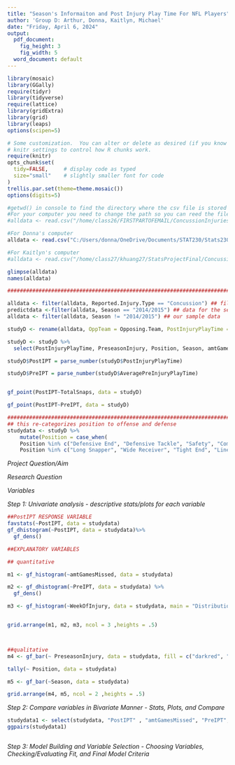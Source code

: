 ```yaml
---
title: "Season's Informaiton and Post Injury Play Time For NFL Players"
author: 'Group D: Arthur, Donna, Kaitlyn, Michael'
date: "Friday, April 6, 2024"
output:
  pdf_document:
    fig_height: 3
    fig_width: 5
  word_document: default
---
```


```r
library(mosaic)
library(GGally)
require(tidyr)
library(tidyverse)
require(lattice)
library(gridExtra)
library(grid)
library(leaps)
options(scipen=5)
```

```r
# Some customization.  You can alter or delete as desired (if you know what you are doing).
# knitr settings to control how R chunks work.
require(knitr)
opts_chunk$set(
  tidy=FALSE,     # display code as typed
  size="small"    # slightly smaller font for code
)
trellis.par.set(theme=theme.mosaic())  
options(digits=5)
```


```r
#getwd() in console to find the directory where the csv file is stored on your computer
#For your computer you need to change the path so you can reed the file
#alldata <- read.csv("/home/class26/FIRSTPARTOFEMAIL/ConcussionInjuries2012-2014.csv") 

#For Donna's computer
alldata <- read.csv("C:/Users/donna/OneDrive/Documents/STAT230/Stats230FinalProject/ConcussionInjuries2012-2014.csv") 

#For Kaitlyn's computer
#alldata <- read.csv("/home/class27/khuang27/StatsProjectFinal/ConcussionInjuries2012-2014.csv")

glimpse(alldata)
names(alldata)

#######################################################################################################

alldata <- filter(alldata, Reported.Injury.Type == "Concussion") ## filter so there's only concussions 
predictdata <-filter(alldata, Season == "2014/2015") ## data for the season we're predicting
alldata <- filter(alldata, Season != "2014/2015") ## our sample data

studyD <- rename(alldata, OppTeam = Opposing.Team, PostInjuryPlayTime = Play.Time.After.Injury, PreseasonInjury = Pre.Season.Injury., OnWinningTeam = Winning.Team., amtTimeInjured = Weeks.Injured, WeekOfInjury = Week.of.Injury, UnknownInjury = Unknown.Injury., ReportedTypeOfInjury = Reported.Injury.Type, AveragePreInjuryPlayTime = Average.Playtime.Before.Injury, TotalSnaps = Total.Snaps, amtGamesMissed = Games.Missed)

studyD <- studyD %>% 
  select(PostInjuryPlayTime, PreseasonInjury, Position, Season, amtGamesMissed, AveragePreInjuryPlayTime, WeekOfInjury, TotalSnaps)

studyD$PostIPT = parse_number(studyD$PostInjuryPlayTime)

studyD$PreIPT = parse_number(studyD$AveragePreInjuryPlayTime)


gf_point(PostIPT~TotalSnaps, data = studyD)

gf_point(PostIPT~PreIPT, data = studyD)

#######################################################################################################
## this re-categorizes position to offense and defense
studydata <- studyD %>% 
    mutate(Position = case_when(
    Position %in% c("Defensive End", "Defensive Tackle", "Safety", "Comerback" ) ~ "defense",
    Position %in% c("Long Snapper", "Wide Receiver", "Tight End", "Linebacker", "Quarterback", "Center", "Guard", "Full Back", "Running Back", "Offensive Tackle") ~ "offense"))


```
*Project Question/Aim*

*Research Question*

*Variables*

*Step 1: Univariate analysis - descriptive stats/plots for each variable*
```r
##PostIPT RESPONSE VARIABLE
favstats(~PostIPT, data = studydata)
gf_dhistogram(~PostIPT, data = studydata)%>%
  gf_dens()

```
```r
##EXPLANATORY VARIABLES

## quantitative

m1 <- gf_histogram(~amtGamesMissed, data = studydata)

m2 <- gf_dhistogram(~PreIPT, data = studydata) %>%
  gf_dens()

m3 <- gf_histogram(~WeekOfInjury, data = studydata, main = "Distribution of Week of Injury")


grid.arrange(m1, m2, m3, ncol = 3 ,heights = .5) 



##qualitative
m4 <- gf_bar(~ PreseasonInjury, data = studydata, fill = c("darkred", "forestgreen"), main = "Number of Preseason Injuries")

tally(~ Position, data = studydata)

m5 <- gf_bar(~Season, data = studydata)

grid.arrange(m4, m5, ncol = 2 ,heights = .5) 

```


*Step 2: Compare variables in Bivariate Manner -  Stats, Plots, and Compare*

```r
studydata1 <- select(studydata, "PostIPT" , "amtGamesMissed", "PreIPT", "WeekOfInjury", "PreseasonInjury", "Position", "Season")
ggpairs(studydata1)



```


*Step 3: Model Building and Variable Selection - Choosing Variables, Checking/Evaluating Fit, and Final Model Criteria*